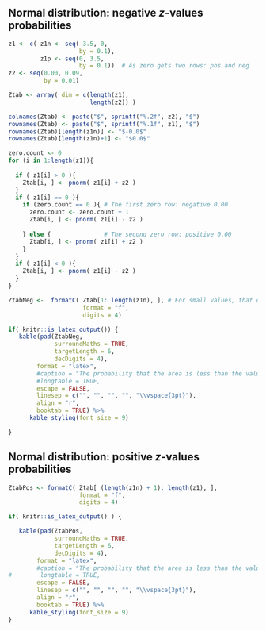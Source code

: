 
## Normal distribution: negative $z$-values probabilities {#ZTablesNEG}


\begin{multicols}{2}

```r
par(mar = c(1.8, 
            0.05, 
            0.05, 
            0.05))
delta <- 0.01
z <- seq(-3.5, 3.5, 
         by = delta)
zy <- dnorm(z)

zval <- -1.385 # Add the last digit 5 so shading works. Really, z = -1.38

plot( zy ~ z,
      lwd = 2,
      type = "l",
      xlab = "",
      ylab = "",
      axes = FALSE)
#axis(side=1, at=-3:3)
axis(side = 1, 
     at = zval, 
     label = expression(italic(z)))
abline(h = 0, 
       lwd = 2)

abline(v = zval, 
       lwd = 2, 
       col = "grey")

xshade <- c(  seq(min(z), 
                  zval, 
                  by =  delta),
              seq(zval, 
                  min(z), 
                  by = -delta) )
yshade <- c( rep(0, length(xshade)/2),
             rev(zy[ z < zval]) )
            
polygon( xshade, 
         yshade, 
         col = plot.colour)

arrows(x0 = -2.5, 
       y0 = max(zy)/2,
       x1 = -1.55, 
       y1 = 0.05, 
       angle = 15,
       length = 0.1)
text(-2.5, max(zy)/2, 
     "Area",
     pos = 3)
```

\columnbreak

\begin{normalsize}\raggedright
The table gives the probability (area) that a $z$-score is \emph{less} than a given value.
For example: the area \emph{less than} $z = -1.38$ is $0.0838$, or $8.38$\%.
\end{normalsize}

\end{multicols}



```r
z1 <- c( z1n <- seq(-3.5, 0, 
                    by = 0.1), 
         z1p <- seq(0, 3.5, 
                    by = 0.1))  # As zero gets two rows: pos and neg
z2 <- seq(0.00, 0.09, 
          by = 0.01)

Ztab <- array( dim = c(length(z1), 
                       length(z2)) )  

colnames(Ztab) <- paste("$", sprintf("%.2f", z2), "$")
rownames(Ztab) <- paste("$", sprintf("%.1f", z1), "$")
rownames(Ztab)[length(z1n)] <- "$-0.0$"
rownames(Ztab)[length(z1n)+1] <- "$0.0$"

zero.count <- 0
for (i in 1:length(z1)){
  
  if ( z1[i] > 0 ){
    Ztab[i, ] <- pnorm( z1[i] + z2 )
  } 
  if ( z1[i] == 0 ){
    if (zero.count == 0 ){ # The first zero row: negative 0.00
      zero.count <- zero.count + 1 
      Ztab[i, ] <- pnorm( z1[i] - z2 )
      
    } else {               # The second zero row: positive 0.00
      Ztab[i, ] <- pnorm( z1[i] + z2 )
    }
  }
  if ( z1[i] < 0 ){
    Ztab[i, ] <- pnorm( z1[i] - z2 )
  }
}

```


```r
ZtabNeg <-  formatC( Ztab[1: length(z1n), ], # For small values, that otherwise end up in sci notation
                     format = "f",
                     digits = 4)   

if( knitr::is_latex_output()) {
   kable(pad(ZtabNeg,
             surroundMaths = TRUE,
             targetLength = 6,
             decDigits = 4), 
        format = "latex",
        #caption = "The probability that the area is less than the value of $z$ that is looked up",
        #longtable = TRUE,
        escape = FALSE,
        linesep = c("", "", "", "", "\\vspace{3pt}"),
        align = "r",
        booktab = TRUE) %>%
      kable_styling(font_size = 9)        

}
```

\begin{normalsize}
For $z = -4$, the probability is $0.00003$. For $z = -5$, the probability is $0.0000003$.
\end{normalsize}




\pagebreak





## Normal distribution: positive $z$-values probabilities  {#ZTablesPOS}

\begin{multicols}{2}

```r
par(mar = c(1.8, 
            0.05, 
            0.05, 
            0.05))
delta <- 0.01
z <- seq(-3.5, 3.5, 
         by = delta)
zy <- dnorm(z)

zval <- 1.875 # Add the last digit 5 so shading works. Really, z = 1.87

plot( zy ~ z,
      lwd = 2,
      type = "l",
      xlab = "",
      ylab = "",
      axes = FALSE)
#axis(side=1, at=-3:3)
axis(side = 1, 
     at = zval, 
     label = expression( italic(z) ) )
abline(h = 0, 
       lwd = 2)

abline(v = zval, 
       lwd = 2, 
       col = "grey")

xshade <- c(  seq(min(z), 
                  zval, 
                  by = delta),
              seq(zval, 
                  min(z), 
                  by = -delta) )
yshade <- c( rep(0, length(xshade)/2),
             rev(zy[ z<zval]) )
            
polygon( xshade, yshade, 
         col = plot.colour)

arrows(-2.5, 
       max(zy)/2,
       0, 
       max(zy)/2, 
       angle = 15,
       length = 0.1)
text(-2.5, max(zy)/2, 
     "Area",
     pos = 3)
```

\columnbreak

\begin{normalsize}\raggedright
The table gives the probability (area) that a $z$-score is \emph{less} than a given value.
For example: the area \textit{less than} $z = 1.87$ is $0.9693$, or $96.93$\%.
\end{normalsize}

\end{multicols}




```r
ZtabPos <- formatC( Ztab[ (length(z1n) + 1): length(z1), ],
                    format = "f",
                    digits = 4)

if( knitr::is_latex_output() ) {

   kable(pad(ZtabPos,
             surroundMaths = TRUE,
             targetLength = 6,
             decDigits = 4), 
        format = "latex",
        #caption = "The probability that the area is less than the value of $z$ that is looked up",
#        longtable = TRUE,
        escape = FALSE,
        linesep = c("", "", "", "", "\\vspace{3pt}"),
        align = "r",
        booktab = TRUE) %>%
      kable_styling(font_size = 9)
}
```

\begin{normalsize}
For $z = 4$, the probability is $0.99997$. 
For $z = 5$, the probability is $0.9999997$.
\end{normalsize}




